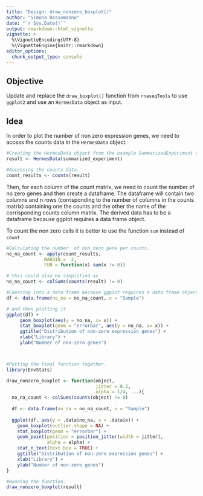 ```yaml
---
title: "Design: draw_nonzero_boxplot()"
author: "Simona Rossomanno"
date: "`r Sys.Date()`"
output: rmarkdown::html_vignette
vignette: >
  %\VignetteEncoding{UTF-8}
  %\VignetteEngine{knitr::rmarkdown}
editor_options: 
  chunk_output_type: console
---
```


## Objective

Update and replace the `draw_boxplot()` function from `rnaseqTools` to use `ggplot2` and use an `HermesData` object as input.

## Idea

In order to plot the number of non zero expression genes, we need to access the counts data in the `HermesData` object.

```r
#Creating the HermesData object from the example SummarizedExperiment object.
result <- HermesData(summarized_experiment)

#Accessing the counts data.
count_results <- counts(result)
```

Then, for each column of the count matrix, we need to count the number of no zero genes and then create a dataframe. The dataframe will contain two columns and n rows (corrisponding to the number of columns in the counts matrix) containing one the counts and the other the name of the corrisponding counts column matrix. The derived data has to be a dataframe because  ggplot requires a data frame object. 

To count the non zero cells it is better to use the function `sum` instead of `count` .

```r
#Calculating the number  of non zero gene per counts.
no_na_count <- apply(count_results, 
              MARGIN =  2,
              FUN = function(x) sum(x != 0))

# this could also be simplified as 
no_na_count <- colSums(counts(result) != 0)

#Coercing into a data frame because ggplot requires a data frame object.
df <- data.frame(no_na = no_na_count, x = "Sample")

# and then plotting it 
ggplot(df) +
     geom_boxplot(aes(y = no_na, x= x)) +
     stat_boxplot(geom = "errorbar", aes(y = no_na, x= x)) +
     ggtitle("Distribution of non-zero expression genes") +
     xlab("Library") +
     ylab("Number of non-zero genes")



#Putting the final function together.
library(EnvStats)

draw_nonzero_boxplot <- function(object, 
                                 jitter = 0.2,
                                 alpha = 1/4, ...){
  no_na_count <- colSums(counts(object) != 0)
  
  df <- data.frame(no_na = no_na_count, x = "Sample")
  
  ggplot(df, aes(y = .data$no_na, x = .data$x)) +
    geom_boxplot(outlier.shape = NA) +
    stat_boxplot(geom = "errorbar") +
    geom_point(position = position_jitter(width = jitter),
               alpha = alpha) +
    stat_n_text(text.box = TRUE) +
    ggtitle("Distribution of non-zero expression genes") +
    xlab("Library") +
    ylab("Number of non-zero genes")
}

#Running the function.
draw_nonzero_boxplot(result)


```
